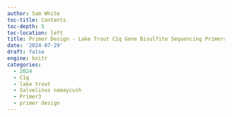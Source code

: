 ```yaml
---
author: Sam White
toc-title: Contents
toc-depth: 5
toc-location: left
title: Primer Design - Lake Trout C1q Gene Bisulfite Sequencing Primers Using Primer3
date: '2024-07-29'
draft: false
engine: knitr
categories: 
  - 2024
  - C1q
  - lake trout
  - Salvelinus namaycush
  - Primer3
  - primer design
---
```

